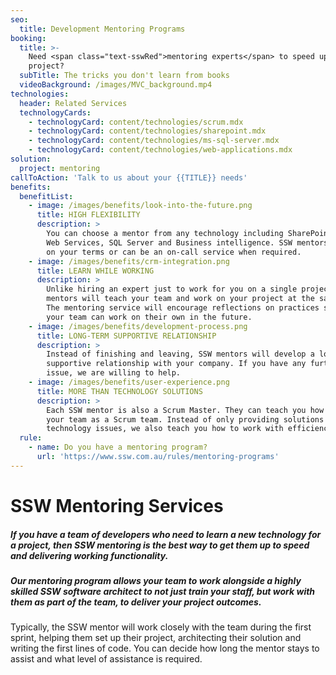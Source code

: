 ```yaml
---
seo:
  title: Development Mentoring Programs
booking:
  title: >-
    Need <span class="text-sswRed">mentoring experts</span> to speed up your
    project?
  subTitle: The tricks you don't learn from books
  videoBackground: /images/MVC_background.mp4
technologies:
  header: Related Services
  technologyCards:
    - technologyCard: content/technologies/scrum.mdx
    - technologyCard: content/technologies/sharepoint.mdx
    - technologyCard: content/technologies/ms-sql-server.mdx
    - technologyCard: content/technologies/web-applications.mdx
solution:
  project: mentoring
callToAction: 'Talk to us about your {{TITLE}} needs'
benefits:
  benefitList:
    - image: /images/benefits/look-into-the-future.png
      title: HIGH FLEXIBILITY
      description: >
        You can choose a mentor from any technology including SharePoint, .NET,
        Web Services, SQL Server and Business intelligence. SSW mentors can work
        on your terms or can be an on-call service when required.
    - image: /images/benefits/crm-integration.png
      title: LEARN WHILE WORKING
      description: >
        Unlike hiring an expert just to work for you on a single project, SSW
        mentors will teach your team and work on your project at the same time.
        The mentoring service will encourage reflections on practices so that
        your team can work on their own in the future.
    - image: /images/benefits/development-process.png
      title: LONG-TERM SUPPORTIVE RELATIONSHIP
      description: >
        Instead of finishing and leaving, SSW mentors will develop a long-term
        supportive relationship with your company. If you have any further
        issue, we are willing to help.
    - image: /images/benefits/user-experience.png
      title: MORE THAN TECHNOLOGY SOLUTIONS
      description: >
        Each SSW mentor is also a Scrum Master. They can teach you how to run
        your team as a Scrum team. Instead of only providing solutions for
        technology issues, we also teach you how to work with efficiency.
  rule:
    - name: Do you have a mentoring program?
      url: 'https://www.ssw.com.au/rules/mentoring-programs'
---
```


# SSW Mentoring Services

<VideoEmbed url="https://youtu.be/iQ0ujXPVSOc" />

##### If you have a team of developers who need to learn a new technology for a project, then SSW mentoring is the best way to get them up to speed and delivering working functionality.

##### Our mentoring program allows your team to work alongside a highly skilled SSW software architect to not just train your staff, but work with them as part of the team, to deliver your project outcomes.

Typically, the SSW mentor will work closely with the team during the first sprint, helping them set up their project, architecting their solution and writing the first lines of code. You can decide how long the mentor stays to assist and what level of assistance is required.
